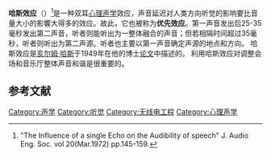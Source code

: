 '''哈斯效应'''（{{lang-en|Haas effect; Precedence effect}}）<ref>"The Influence of a single Echo on the Audibility of speech" J. Audio Eng. Soc. vol 20(Mar.1972) pp.145-159.</ref>是一种双耳[[心理声学|心理声学]]效应，声音延迟对人类方向听觉的影响要比音量大小的影響大得多的效应。故此，它也被称为'''优先效应'''。第一声音发出后25-35毫秒发出第二声音，听者则能听出为一整体融合的声音；但若相隔时间超过35毫秒，听者则听出为第二声源。听者也主要以第一声音确定声源的地点和方向。
哈斯效应是[[亥尔姆·哈斯|亥尔姆·哈斯]]于1949年在他的博士[[论文|论文]]中描述的。
利用哈斯效应对调整会场和音乐厅整体声音和谐是很重要的。

==参考文献==
{{reflist}}

[[Category:声学|Category:声学]]
[[Category:听觉|Category:听觉]]
[[Category:无线电工程|Category:无线电工程]]
[[Category:心理声学|Category:心理声学]]